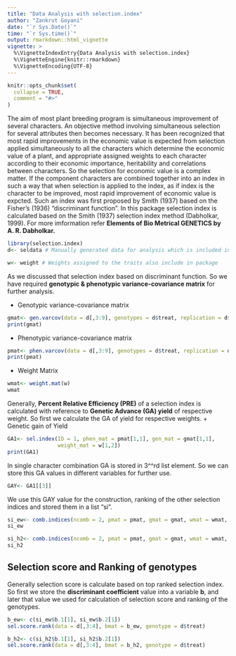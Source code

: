 ```yaml
---
title: "Data Analysis with selection.index"
author: "Zankrut Goyani"
date: "`r Sys.Date()`"
time: "`r Sys.time()`"
output: rmarkdown::html_vignette
vignette: >
  %\VignetteIndexEntry{Data Analysis with selection.index}
  %\VignetteEngine{knitr::rmarkdown}
  %\VignetteEncoding{UTF-8}
---
```


```r
knitr::opts_chunk$set(
  collapse = TRUE,
  comment = "#>"
)
```

The aim of most plant breeding program is simultaneous improvement of several characters. An objective method involving simultaneous selection for several attributes then becomes necessary. It has been recognized that most rapid improvements in the economic value is expected from selection applied simultaneously to all the characters which determine the economic value of a plant, and appropriate assigned weights to each character according to their economic importance, heritability and correlations between characters. So the selection for economic value is a complex matter. If the component characters are combined together into an index in such a way that when selection is applied to the index, as if index is the character to be improved, most rapid improvement of economic value is expcted. Such an index was first proposed by Smith (1937) based on the Fisher's (1936) "discriminant function". In this package selection index is calculated based on the Smith (1937) selection index method (Dabholkar, 1999). For more imformation refer **Elements of Bio Metrical GENETICS by A. R. Dabholkar.**
```r
library(selection.index)
d<- seldata # Manually generated data for analysis which is included in package
```

```r
w<- weight # Weights assigned to the traits also include in package
```

As we discussed that selection index based on discriminant function. So we have required **genotypic & phenotypic variance-covariance matrix** for further analysis.

+ Genotypic variance-covariance matrix
```r
gmat<- gen.varcov(data = d[,3:9], genotypes = d$treat, replication = d$rep)
print(gmat)
```

+ Phenotypic variance-covariance matrix
```r
pmat<- phen.varcov(data = d[,3:9], genotypes = d$treat, replication = d$rep)
print(pmat)
```

+ Weight Matrix
```r
wmat<- weight.mat(w)
wmat
```

Generally, **Percent Relative Efficiency (PRE)** of a selection index is calculated with reference to **Genetic Advance (GA) yield** of respective weight. So first we calculate the GA of yield for respective weights.
+ Genetic gain of Yield
```r
GA1<- sel.index(ID = 1, phen_mat = pmat[1,1], gen_mat = gmat[1,1],
                weight_mat = w[1,2])
print(GA1)
```
In single character combination GA is stored in 3^^rd list element. So we can store this GA values in different variables for further use.
```r
GAY<- GA1[[3]]
```
We use this GAY value for the construction, ranking of the other selection indices and stored them in a list "si".
```r
si_ew<- comb.indices(ncomb = 2, pmat = pmat, gmat = gmat, wmat = wmat, wcol = 1, GAY = 1.7694)
si_ew
```
```r
si_h2<- comb.indices(ncomb = 2, pmat = pmat, gmat = gmat, wmat = wmat, wcol = 2, GAY = 1.7694)
si_h2
```

## Selection score and Ranking of genotypes
Generally selection score is calculate based on top ranked selection index. So first we store the **discriminant coefficient** value into a variable **b**, and later that value we used for calculation of selection score and ranking of the genotypes.

```r
b_ew<- c(si_ew$b.1[1], si_ew$b.2[1])
sel.score.rank(data = d[,3:4], bmat = b_ew, genotype = d$treat)
```
```r
b_h2<- c(si_h2$b.1[1], si_h2$b.2[1])
sel.score.rank(data = d[,3:4], bmat = b_h2, genotype = d$treat)
```
